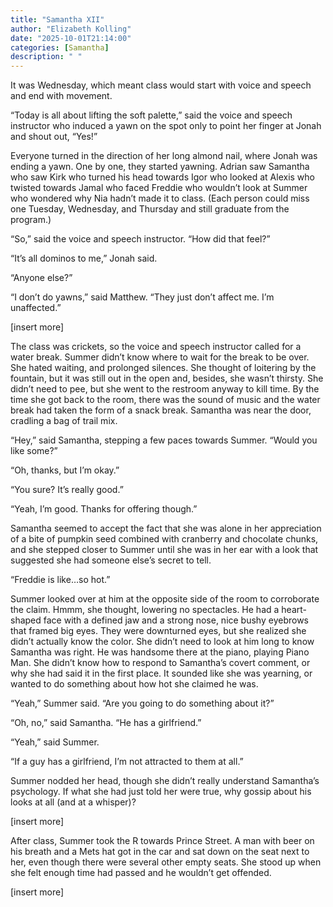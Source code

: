 ```yaml
---
title: "Samantha XII"
author: "Elizabeth Kolling"
date: "2025-10-01T21:14:00"
categories: [Samantha]
description: " "
---
```



It was Wednesday, which meant class would start with voice and speech and end with movement.

“Today is all about lifting the soft palette,” said the voice and speech instructor who induced a yawn on the spot only to point her finger at Jonah and shout out, “Yes!”

Everyone turned in the direction of her long almond nail, where Jonah was ending a yawn. One by one, they started yawning. Adrian saw Samantha who saw Kirk who turned his head towards Igor who looked at Alexis who twisted towards Jamal who faced Freddie who wouldn’t look at Summer who wondered why Nia hadn't made it to class. (Each person could miss one Tuesday, Wednesday, and Thursday and still graduate from the program.)

“So,” said the voice and speech instructor. “How did that feel?”

“It’s all dominos to me,” Jonah said.  

“Anyone else?”

“I don’t do yawns,” said Matthew. “They just don't affect me. I’m unaffected.”

[insert more]

The class was crickets, so the voice and speech instructor called for a water break. Summer didn’t know where to wait for the break to be over. She hated waiting, and prolonged silences. She thought of loitering by the fountain, but it was still out in the open and, besides, she wasn’t thirsty. She didn’t need to pee, but she went to the restroom anyway to kill time. By the time she got back to the room, there was the sound of music and the water break had taken the form of a snack break. Samantha was near the door, cradling a bag of trail mix.

“Hey,” said Samantha, stepping a few paces towards Summer. “Would you like some?” 

“Oh, thanks, but I’m okay.” 

“You sure? It’s really good.”

“Yeah, I'm good. Thanks for offering though.”

Samantha seemed to accept the fact that she was alone in her appreciation of a bite of pumpkin seed combined with cranberry and chocolate chunks, and  she stepped closer to Summer until she was in her ear with a look that suggested she had someone else’s secret to tell.

“Freddie is like...so hot.” 

Summer looked over at him at the opposite side of the room to corroborate the claim. Hmmm, she thought, lowering no spectacles. He had a heart-shaped face with a defined jaw and a strong nose, nice bushy eyebrows that framed big eyes. They were downturned eyes, but she realized she didn’t actually know the color. She didn’t need to look at him long to know Samantha was right. He was handsome there at the piano, playing Piano Man. She didn’t know how to respond to Samantha’s covert comment, or why she had said it in the first place. It sounded like she was yearning, or wanted to do something about how hot she claimed he was. 

“Yeah,” Summer said. “Are you going to do something about it?” 

“Oh, no,” said Samantha. “He has a girlfriend.”

“Yeah,” said Summer. 

“If a guy has a girlfriend, I’m not attracted to them at all.”

Summer nodded her head, though she didn’t really understand Samantha's psychology. If what she had just told her were true, why gossip about his looks at all (and at a whisper)? 

[insert more]

After class, Summer took the R towards Prince Street. A man with beer on his breath and a Mets hat got in the car and sat down on the seat next to her, even though there were several other empty seats. She stood up when she felt enough time had passed and he wouldn’t get offended. 

[insert more]